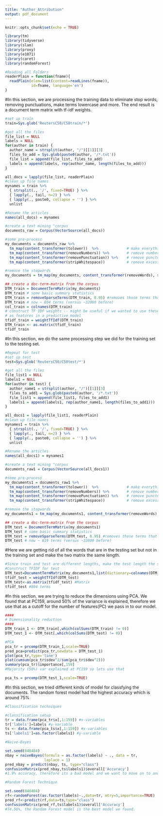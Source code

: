 ```yaml
---
title: "Author_Attribution"
output: pdf_document
---
```


```r
knitr::opts_chunk$set(echo = TRUE)
```


```r
library(tm) 
library(tidyverse)
library(slam)
library(proxy)
library(e1071)
library(caret)
library(randomForest)
```

```r
#Reading all Folders
readerPlain = function(fname){
  readPlain(elem=list(content=readLines(fname)), 
            id=fname, language='en') 
}
```

#In this section, we are processing the training data to eliminate stop words, removing punctuations, make terms lowercase and more. The end result is a document term matrix with tf-idf weights.
```r
#set up train
train=Sys.glob('ReutersC50/C50train/*')

#get all the files
file_list = NULL
labels = NULL
for(author in train) {
  author_name = strsplit(author, "/")[[1]][3]
  files_to_add = Sys.glob(paste0(author, '/*.txt'))
  file_list = append(file_list, files_to_add)
  labels = append(labels, rep(author_name, length(files_to_add)))
}

all_docs = lapply(file_list, readerPlain)
#clean up file names
mynames = train %>%
  { strsplit(., '/', fixed=TRUE) } %>%
  { lapply(., tail, n=2) } %>%
  { lapply(., paste0, collapse = '') } %>%
  unlist

#Rename the articles
names(all_docs) = mynames

#create a text mining "corpus
documents_raw = Corpus(VectorSource(all_docs))

#some pre-process
my_documents = documents_raw %>%
  tm_map(content_transformer(tolower))  %>%             # make everything lowercase
  tm_map(content_transformer(removeNumbers)) %>%        # remove numbers
  tm_map(content_transformer(removePunctuation)) %>%    # remove punctuation
  tm_map(content_transformer(stripWhitespace))          # remove excess white-space

#remove the stopwords
my_documents = tm_map(my_documents, content_transformer(removeWords), stopwords("en"))

## create a doc-term-matrix from the corpus
DTM_train = DocumentTermMatrix(my_documents)
DTM_train # some basic summary statistics
DTM_train = removeSparseTerms(DTM_train, 0.95) #removes those terms that have count 0 in >95% of docs.  
DTM_train # now ~ 804 terms (versus ~32000 before)
col_train = colnames(DTM_train)
# construct TF IDF weights -- might be useful if we wanted to use these
# as features in a predictive model
tfidf_train = weightTfIdf(DTM_train)
DTM_train <- as.matrix(tfidf_train)
tfidf_train
```

#In this section, we do the same processing step we did for the training set to the testing set. 
```r
#Repeat for test
#set up test
test=Sys.glob('ReutersC50/C50test/*')

#get all the files
file_list1 = NULL
labels1 = NULL
for(author in test) {
  author_name1 = strsplit(author, "/")[[1]][3]
  files_to_add1 = Sys.glob(paste0(author, '/*.txt'))
  file_list1 = append(file_list1, files_to_add1)
  labels1 = append(labels1, rep(author_name1, length(files_to_add1)))
}

all_docs1 = lapply(file_list1, readerPlain)
#clean up file names
mynames1 = train %>%
  { strsplit(., '/', fixed=TRUE) } %>%
  { lapply(., tail, n=2) } %>%
  { lapply(., paste0, collapse = '') } %>%
  unlist

#Rename the articles
names(all_docs1) = mynames1

#create a text mining "corpus
documents_raw1 = Corpus(VectorSource(all_docs1))

#some pre-process
my_documents1 = documents_raw1 %>%
  tm_map(content_transformer(tolower))  %>%             # make everything lowercase
  tm_map(content_transformer(removeNumbers)) %>%        # remove numbers
  tm_map(content_transformer(removePunctuation)) %>%    # remove punctuation
  tm_map(content_transformer(stripWhitespace))          # remove excess white-space

#remove the stopwords
my_documents1 = tm_map(my_documents1, content_transformer(removeWords), stopwords("en"))

## create a doc-term-matrix from the corpus
DTM_test = DocumentTermMatrix(my_documents1)
DTM_test # some basic summary statistics
DTM_test = removeSparseTerms(DTM_test, 0.95) #removes those terms that have count 0 in >95% of docs.  
DTM_test # now ~ 819 terms (versus ~32000 before)
```

#Here we are getting rid of all the words that are in the testing set but not in the training set and make the two matrix the same length. 
```r
#Since train and test are different lengths, make the test length the same as the train 
#Construct TFIDF for test
DTM_test=DocumentTermMatrix(my_documents1,list(dictionary=colnames(DTM_train)))
tfidf_test = weightTfIdf(DTM_test)
DTM_test<-as.matrix(tfidf_test) #Matrix
tfidf_test #804 terms
```

#In this section, we are trying to reduce the dimensions using PCA. We found that at PC159, around 50% of the variance is explained, therefore we use that as a cutoff for the number of features(PC) we pass in to our model. 
```r
####
# Dimensionality reduction
####
DTM_train_1 <- DTM_train[,which(colSums(DTM_train) != 0)] 
DTM_test_1 <- DTM_test[,which(colSums(DTM_test) != 0)]
```

```r
#PCA
pca_tr = prcomp(DTM_train_1,scale=TRUE)
pred_pca=predict(pca_tr,newdata = DTM_test_1)
plot(pca_tr,type='line')
plot(cumsum(pca_tr$sdev^2/sum(pca_tr$sdev^2)))
summary(pca_tr)$importance[,159]
#Majority (50%) var explained at PC159 so lets use that

pca_ts = prcomp(DTM_test_1,scale=TRUE)

```
#In this section, we tried different kinds of model for classfying the documents. The random forest model had the highest accuracy which is around 75%
```r
#Classification techniques 

#classification setup
tr = data.frame(pca_tr$x[,1:159]) #x-variables
tr['labels']=labels #y-variable
ts <- data.frame(pca_ts$x[,1:159]) #x-variables
ts['labels1']=as.factor(labels1) #y-variable
```

```r
#Naive-Bayes

set.seed(848484)
nbay = naiveBayes(formula = as.factor(labels) ~ ., data = tr, 
                  laplace = 1)
pred_nbay = predict(nbay, ts, type="class")
confusionMatrix(pred_nbay,ts$labels1)$overall['Accuracy']
#1.9% accuracy, therefore its a bad model and we want to move on to another modeling technique
```

```r
#Random Forest Technique

set.seed(848484)
rf<-randomForest(as.factor(labels)~.,data=tr, mtry=5,importance=TRUE)
pred_rf<-predict(rf,data=ts,type="class")
confusionMatrix(pred_rf,ts$labels1)$overall['Accuracy']
#74.56%, the Random Forest model is the best model we found.
```



